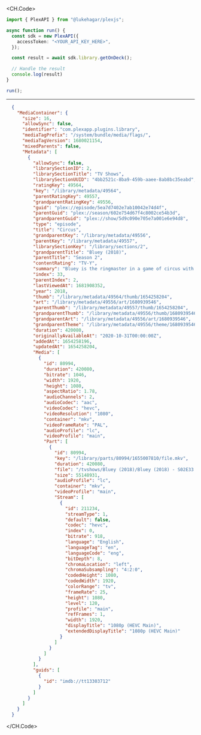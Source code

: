 
<CH.Code>
```typescript GetOnDeck.ts
import { PlexAPI } from "@lukehagar/plexjs";

async function run() {
  const sdk = new PlexAPI({
    accessToken: "<YOUR_API_KEY_HERE>",
  });

  const result = await sdk.library.getOnDeck();

  // Handle the result
  console.log(result)
}

run();
```
---

```json Example Response
  {
    "MediaContainer": {
      "size": 16,
      "allowSync": false,
      "identifier": "com.plexapp.plugins.library",
      "mediaTagPrefix": "/system/bundle/media/flags/",
      "mediaTagVersion": 1680021154,
      "mixedParents": false,
      "Metadata": [
        {
          "allowSync": false,
          "librarySectionID": 2,
          "librarySectionTitle": "TV Shows",
          "librarySectionUUID": "4bb2521c-8ba9-459b-aaee-8ab8bc35eabd",
          "ratingKey": 49564,
          "key": "/library/metadata/49564",
          "parentRatingKey": 49557,
          "grandparentRatingKey": 49556,
          "guid": "plex://episode/5ea7d7402e7ab10042e74d4f",
          "parentGuid": "plex://season/602e754d67f4c8002ce54b3d",
          "grandparentGuid": "plex://show/5d9c090e705e7a001e6e94d8",
          "type": "episode",
          "title": "Circus",
          "grandparentKey": "/library/metadata/49556",
          "parentKey": "/library/metadata/49557",
          "librarySectionKey": "/library/sections/2",
          "grandparentTitle": "Bluey (2018)",
          "parentTitle": "Season 2",
          "contentRating": "TV-Y",
          "summary": "Bluey is the ringmaster in a game of circus with her friends but Hercules wants to play his motorcycle game instead. Luckily Bluey has a solution to keep everyone happy.",
          "index": 33,
          "parentIndex": 2,
          "lastViewedAt": 1681908352,
          "year": 2018,
          "thumb": "/library/metadata/49564/thumb/1654258204",
          "art": "/library/metadata/49556/art/1680939546",
          "parentThumb": "/library/metadata/49557/thumb/1654258204",
          "grandparentThumb": "/library/metadata/49556/thumb/1680939546",
          "grandparentArt": "/library/metadata/49556/art/1680939546",
          "grandparentTheme": "/library/metadata/49556/theme/1680939546",
          "duration": 420080,
          "originallyAvailableAt": "2020-10-31T00:00:00Z",
          "addedAt": 1654258196,
          "updatedAt": 1654258204,
          "Media": [
            {
              "id": 80994,
              "duration": 420080,
              "bitrate": 1046,
              "width": 1920,
              "height": 1080,
              "aspectRatio": 1.78,
              "audioChannels": 2,
              "audioCodec": "aac",
              "videoCodec": "hevc",
              "videoResolution": "1080",
              "container": "mkv",
              "videoFrameRate": "PAL",
              "audioProfile": "lc",
              "videoProfile": "main",
              "Part": [
                {
                  "id": 80994,
                  "key": "/library/parts/80994/1655007810/file.mkv",
                  "duration": 420080,
                  "file": "/tvshows/Bluey (2018)/Bluey (2018) - S02E33 - Circus.mkv",
                  "size": 55148931,
                  "audioProfile": "lc",
                  "container": "mkv",
                  "videoProfile": "main",
                  "Stream": [
                    {
                      "id": 211234,
                      "streamType": 1,
                      "default": false,
                      "codec": "hevc",
                      "index": 0,
                      "bitrate": 918,
                      "language": "English",
                      "languageTag": "en",
                      "languageCode": "eng",
                      "bitDepth": 8,
                      "chromaLocation": "left",
                      "chromaSubsampling": "4:2:0",
                      "codedHeight": 1080,
                      "codedWidth": 1920,
                      "colorRange": "tv",
                      "frameRate": 25,
                      "height": 1080,
                      "level": 120,
                      "profile": "main",
                      "refFrames": 1,
                      "width": 1920,
                      "displayTitle": "1080p (HEVC Main)",
                      "extendedDisplayTitle": "1080p (HEVC Main)"
                    }
                  ]
                }
              ]
            }
          ],
          "guids": [
            {
              "id": "imdb://tt13303712"
            }
          ]
        }
      ]
    }
  }
```
</CH.Code>
